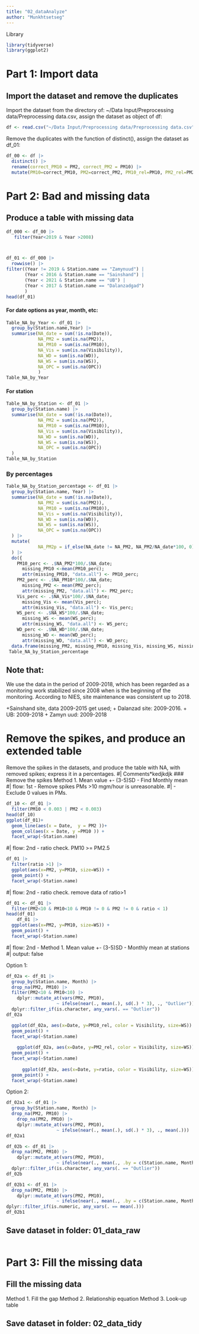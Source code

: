 ```yaml
---
title: "02_dataAnalyze"
author: "Munkhtsetseg"
---
```


Library

```r
library(tidyverse)
library(ggplot2)
```
# Part 1: Import data
## Import the dataset and remove the duplicates

Import the dataset from the directory of: \~/Data Input/Preprocessing data/Preprocessing data.csv, assign the dataset as object of df:

```r
df <- read.csv("~/Data Input/Preprocessing data/Preprocessing data.csv")
```

Remove the duplicates with the function of distinct(), assign the dataset as df_01:

```r
df_00 <- df |>
  distinct() |>
  rename(correct_PM10 = PM2, correct_PM2 = PM10) |>
  mutate(PM10=correct_PM10, PM2=correct_PM2, PM10_rel=PM10, PM2_rel=PM2, ratio = PM2/PM10)
```

# Part 2: Bad and missing data
## Produce a table with missing data

```r
df_000 <- df_00 |>
   filter(Year<2019 & Year >2008)



df_01 <- df_000 |>
  rowwise() |>
filter((Year != 2019 & Station.name == "Zamynuud") | 
       (Year < 2016 & Station.name == "Sainshand") |
       (Year < 2021 & Station.name == "UB") |
       (Year < 2017 & Station.name == "Dalanzadgad")
       )
head(df_01)
```

#### For date options as year, month, etc:

```r
Table_NA_by_Year <- df_01 |>
  group_by(Station.name,Year) |> 
  summarise(NA_date = sum(!is.na(Date)),
            NA_PM2 = sum(is.na(PM2)),
            NA_PM10 = sum(is.na(PM10)),
            NA_Vis = sum(is.na(Visibility)),
            NA_WD = sum(is.na(WD)),
            NA_WS = sum(is.na(WS)),
            NA_OPC = sum(is.na(OPC))
            ) 
Table_NA_by_Year

```

#### For station

```r
Table_NA_by_Station <- df_01 |>
  group_by(Station.name) |> 
  summarise(NA_date = sum(!is.na(Date)),
            NA_PM2 = sum(is.na(PM2)),
            NA_PM10 = sum(is.na(PM10)),
            NA_Vis = sum(is.na(Visibility)),
            NA_WD = sum(is.na(WD)),
            NA_WS = sum(is.na(WS)),
            NA_OPC = sum(is.na(OPC))
  ) 
Table_NA_by_Station
```

### By percentages

```r
Table_NA_by_Station_percentage <- df_01 |>
  group_by(Station.name, Year) |> 
  summarise(NA_date = sum(!is.na(Date)),
            NA_PM2 = sum(is.na(PM2)),
            NA_PM10 = sum(is.na(PM10)),
            NA_Vis = sum(is.na(Visibility)),
            NA_WD = sum(is.na(WD)),
            NA_WS = sum(is.na(WS)),
            NA_OPC = sum(is.na(OPC))
  ) |> 
  mutate(
            NA_PM2p = if_else(NA_date != NA_PM2, NA_PM2/NA_date*100, 0)
  ) |>
  do({
    PM10_perc <- .$NA_PM2*100/.$NA_date; 
      missing_PM10 <-mean(PM10_perc); 
      attr(missing_PM10, "data.all") <- PM10_perc; 
    PM2_perc <- .$NA_PM10*100/.$NA_date; 
      missing_PM2 <- mean(PM2_perc); 
      attr(missing_PM2, "data.all") <- PM2_perc;
    Vis_perc <- .$NA_Vis*100/.$NA_date; 
      missing_Vis <- mean(Vis_perc); 
      attr(missing_Vis, "data.all") <- Vis_perc; 
    WS_perc <- .$NA_WS*100/.$NA_date; 
      missing_WS <- mean(WS_perc); 
      attr(missing_WS, "data.all") <- WS_perc; 
    WD_perc <- .$NA_WD*100/.$NA_date; 
      missing_WD <- mean(WD_perc); 
      attr(missing_WD, "data.all") <- WD_perc; 
  data.frame(missing_PM2, missing_PM10, missing_Vis, missing_WS, missing_WD)}) 
 Table_NA_by_Station_percentage
```

## Note that:

We use the data in the period of 2009-2018, which has been regarded as a monitoring work stabilized since 2008 when is the beginning of the monitoring. According to NIES, site maintenance was consistent up to 2018.

+Sainshand site, data 2009-2015 get used; + Dalanzad site: 2009-2016. + UB: 2009-2018 + Zamyn uud: 2009-2018

# Remove the spikes, and produce an extended table

Remove the spikes in the datasets, and produce the table with NA, with removed spikes; express it in a percentages. #\| Comments\*kedjkdjk \### Remove the spikes Method 1. Mean value +- (3-5)SD - Find Monthly mean #\| flow: 1st - Remove spikes PMs \>10 mgm/hour is unreasonable. #\| - Exclude 0 values in PMs.

```r
df_10 <- df_01 |>
  filter(PM10 < 0.003 | PM2 < 0.003) 
head(df_10)
ggplot(df_01)+
  geom_line(aes(x = Date,  y = PM2 ))+
  geom_col(aes(x = Date, y =PM10 )) +
  facet_wrap(~Station.name)

```

#\| flow: 2nd - ratio check. PM10 \>= PM2.5

```r
df_01 |>
  filter(ratio >1) |>
  ggplot(aes(x=PM2, y=PM10, size=WS)) +
  geom_point() +
  facet_wrap(~Station.name)
```

#\| flow: 2nd - ratio check. remove data of ratio\>1

```r
df_01 <- df_01 |>
  filter(PM2<10 & PM10<10 & PM10 != 0 & PM2 != 0 & ratio < 1) 
head(df_01)
    df_01 |>
  ggplot(aes(x=PM2, y=PM10, size=WS)) +
  geom_point() +
  facet_wrap(~Station.name)
```

#\| flow: 2nd - Method 1. Mean value +- (3-5)SD - Monthly mean at stations #\| output: false

Option 1:

```r
df_02a <- df_01 |>
  group_by(Station.name, Month) |>
  drop_na(PM2, PM10) |>
  filter(PM2<10 & PM10<10) |>
    dplyr::mutate_at(vars(PM2, PM10), 
                   ~ ifelse(near(., mean(.), sd(.) * 3), ., "Outlier")) |>
  dplyr::filter_if(is.character, any_vars(. == "Outlier"))
df_02a

  ggplot(df_02a, aes(x=Date, y=PM10_rel, color = Visibility, size=WS)) +
  geom_point() +
  facet_wrap(~Station.name)
  
    ggplot(df_02a, aes(x=Date, y=PM2_rel, color = Visibility, size=WS)) +
  geom_point() +
  facet_wrap(~Station.name)
    
      ggplot(df_02a, aes(x=Date, y=ratio, color = Visibility, size=WS)) +
  geom_point() +
  facet_wrap(~Station.name)
```

Option 2:

```r
df_02a1 <- df_01 |>
  group_by(Station.name, Month) |>
  drop_na(PM2, PM10) |>
    drop_na(PM2, PM10) |>
    dplyr::mutate_at(vars(PM2, PM10), 
                   ~ ifelse(near(., mean(.), sd(.) * 3), ., mean(.)))
df_02a1
```

```r
df_02b <- df_01 |>
  drop_na(PM2, PM10) |>
    dplyr::mutate_at(vars(PM2, PM10), 
                   ~ ifelse(near(., mean(., .by = c(Station.name, Month)), sd(.) * 3), ., "Outlier")) |>
  dplyr::filter_if(is.character, any_vars(. == "Outlier"))
df_02b


```

```r
df_02b1 <- df_01 |>
  drop_na(PM2, PM10) |>
    dplyr::mutate_at(vars(PM2, PM10), 
                   ~ ifelse(near(., mean(., .by = c(Station.name, Month)), sd(.) * 3), ., mean(., .by =c(Station.name, Month)))) |>
dplyr::filter_if(is.numeric, any_vars(. == mean(.)))
df_02b1
```

## Save dataset in folder: 01_data_raw

```r

```

# Part 3: Fill the missing data

## Fill the missing data

Method 1. Fill the gap Method 2. Relationship equation Method 3. Look-up table

## Save dataset in folder: 02_data_tidy

```r

```
